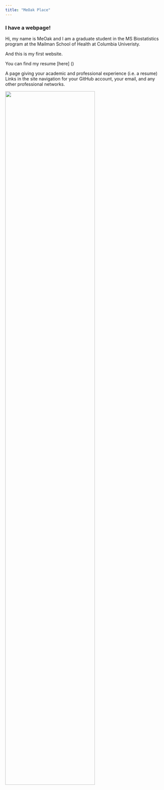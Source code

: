 ```yaml
---
title: "MeOak Place"
---
```


### I have a webpage!

Hi, my name is MeOak and I am a graduate student in the MS Biostatistics program at the Mailman School of Health at Columbia Univeristy.

And this is my first website.

You can find my resume [here] ()

A page giving your academic and professional experience (i.e. a resume)
Links in the site navigation for your GitHub account, your email, and any other professional networks.

<img src="images/dreams.jpg" style="width:75%">
